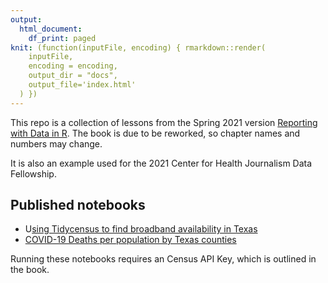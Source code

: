 ```yaml
---
output:
  html_document:
    df_print: paged
knit: (function(inputFile, encoding) { rmarkdown::render(
    inputFile,
    encoding = encoding,
    output_dir = "docs",
    output_file='index.html'
  ) })
---
```


This repo is a collection of lessons from the Spring 2021 version [Reporting with Data in R](https://utdata.github.io/rwdir/). The book is due to be reworked, so chapter names and numbers may change.

It is also an example used for the 2021 Center for Health Journalism Data Fellowship.

## Published notebooks

- U[sing Tidycensus to find broadband availability in Texas](https://utdata.github.io/rwdir-census/broadband.html)
- [COVID-19 Deaths per population by Texas counties](https://utdata.github.io/rwdir-census/covid.html)

Running these notebooks requires an Census API Key, which is outlined in the book.
